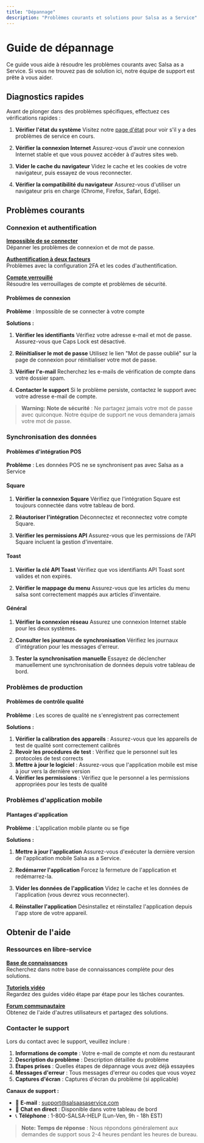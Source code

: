 ```yaml
---
title: "Dépannage"
description: "Problèmes courants et solutions pour Salsa as a Service"
---
```


# Guide de dépannage

Ce guide vous aide à résoudre les problèmes courants avec Salsa as a Service. Si vous ne trouvez pas de solution ici, notre équipe de support est prête à vous aider.

## Diagnostics rapides

Avant de plonger dans des problèmes spécifiques, effectuez ces vérifications rapides :


1. **Vérifier l'état du système**
   Visitez notre [page d'état](https://status.salsaasaservice.com) pour voir s'il y a des problèmes de service en cours.

2. **Vérifier la connexion Internet**
   Assurez-vous d'avoir une connexion Internet stable et que vous pouvez accéder à d'autres sites web.

3. **Vider le cache du navigateur**
   Videz le cache et les cookies de votre navigateur, puis essayez de vous reconnecter.

4. **Vérifier la compatibilité du navigateur**
   Assurez-vous d'utiliser un navigateur pris en charge (Chrome, Firefox, Safari, Edge).



## Problèmes courants

### Connexion et authentification


**[Impossible de se connecter](#problemes-connexion)**  
Dépanner les problèmes de connexion et de mot de passe.

**[Authentification à deux facteurs](#authentification-deux-facteurs)**  
Problèmes avec la configuration 2FA et les codes d'authentification.

**[Compte verrouillé](#compte-verrouille)**  
Résoudre les verrouillages de compte et problèmes de sécurité.



#### Problèmes de connexion

**Problème** : Impossible de se connecter à votre compte

**Solutions :**


1. **Vérifier les identifiants**
   Vérifiez votre adresse e-mail et mot de passe. Assurez-vous que Caps Lock est désactivé.

2. **Réinitialiser le mot de passe**
   Utilisez le lien "Mot de passe oublié" sur la page de connexion pour réinitialiser votre mot de passe.

3. **Vérifier l'e-mail**
   Recherchez les e-mails de vérification de compte dans votre dossier spam.

4. **Contacter le support**
   Si le problème persiste, contactez le support avec votre adresse e-mail de compte.



> **Warning:**
**Note de sécurité** : Ne partagez jamais votre mot de passe avec quiconque. Notre équipe de support ne vous demandera jamais votre mot de passe.


### Synchronisation des données

#### Problèmes d'intégration POS

**Problème** : Les données POS ne se synchronisent pas avec Salsa as a Service


#### Square

1. **Vérifier la connexion Square**
   Vérifiez que l'intégration Square est toujours connectée dans votre tableau de bord.

2. **Réautoriser l'intégration**
   Déconnectez et reconnectez votre compte Square.

3. **Vérifier les permissions API**
   Assurez-vous que les permissions de l'API Square incluent la gestion d'inventaire.

#### Toast

1. **Vérifier la clé API Toast**
   Vérifiez que vos identifiants API Toast sont valides et non expirés.

2. **Vérifier le mappage du menu**
   Assurez-vous que les articles du menu salsa sont correctement mappés aux articles d'inventaire.

#### Général

1. **Vérifier la connexion réseau**
   Assurez une connexion Internet stable pour les deux systèmes.

2. **Consulter les journaux de synchronisation**
   Vérifiez les journaux d'intégration pour les messages d'erreur.

3. **Tester la synchronisation manuelle**
   Essayez de déclencher manuellement une synchronisation de données depuis votre tableau de bord.



### Problèmes de production

#### Problèmes de contrôle qualité

**Problème** : Les scores de qualité ne s'enregistrent pas correctement

**Solutions :**

1. **Vérifier la calibration des appareils** : Assurez-vous que les appareils de test de qualité sont correctement calibrés
2. **Revoir les procédures de test** : Vérifiez que le personnel suit les protocoles de test corrects
3. **Mettre à jour le logiciel** : Assurez-vous que l'application mobile est mise à jour vers la dernière version
4. **Vérifier les permissions** : Vérifiez que le personnel a les permissions appropriées pour les tests de qualité

### Problèmes d'application mobile

#### Plantages d'application

**Problème** : L'application mobile plante ou se fige

**Solutions :**


1. **Mettre à jour l'application**
   Assurez-vous d'exécuter la dernière version de l'application mobile Salsa as a Service.

2. **Redémarrer l'application**
   Forcez la fermeture de l'application et redémarrez-la.

3. **Vider les données de l'application**
   Videz le cache et les données de l'application (vous devrez vous reconnecter).

4. **Réinstaller l'application**
   Désinstallez et réinstallez l'application depuis l'app store de votre appareil.



## Obtenir de l'aide

### Ressources en libre-service


**[Base de connaissances](https://help.salsaasaservice.com)**  
Recherchez dans notre base de connaissances complète pour des solutions.

**[Tutoriels vidéo](https://salsaasaservice.com/tutorials)**  
Regardez des guides vidéo étape par étape pour les tâches courantes.

**[Forum communautaire](https://community.salsaasaservice.com)**  
Obtenez de l'aide d'autres utilisateurs et partagez des solutions.



### Contacter le support

Lors du contact avec le support, veuillez inclure :

1. **Informations de compte** : Votre e-mail de compte et nom du restaurant
2. **Description du problème** : Description détaillée du problème
3. **Étapes prises** : Quelles étapes de dépannage vous avez déjà essayées
4. **Messages d'erreur** : Tous messages d'erreur ou codes que vous voyez
5. **Captures d'écran** : Captures d'écran du problème (si applicable)

**Canaux de support :**

- 📧 **E-mail** : support@salsaasaservice.com
- 💬 **Chat en direct** : Disponible dans votre tableau de bord
- 📞 **Téléphone** : 1-800-SALSA-HELP (Lun-Ven, 9h - 18h EST)

> **Note:**
**Temps de réponse** : Nous répondons généralement aux demandes de support sous 2-4 heures pendant les heures de bureau.

